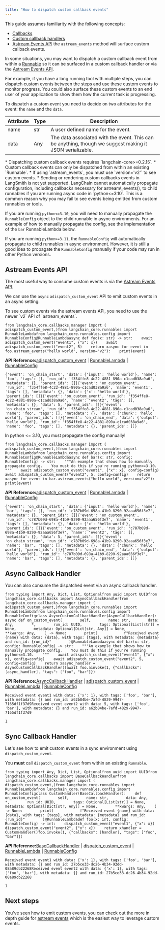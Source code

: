 ```yaml
---
title: "How to dispatch custom callback events"
---
```


<Info>
  This guide assumes familiarity with the following concepts:

  * [Callbacks](/oss/concepts/callbacks)
  * [Custom callback handlers](/oss/how_to/custom_callbacks)
  * [Astream Events API](/oss/concepts/streaming/#astream_events) the `astream_events` method will surface custom callback events.
</Info>

In some situations, you may want to dispatch a custom callback event from within a [Runnable](/oss/concepts/runnables) so it can be surfaced in a custom callback handler or via the [Astream Events API](/oss/concepts/streaming/#astream_events).

For example, if you have a long running tool with multiple steps, you can dispatch custom events between the steps and use these custom events to monitor progress. You could also surface these custom events to an end user of your application to show them how the current task is progressing.

To dispatch a custom event you need to decide on two attributes for the event: the `name` and the `data`.

| Attribute | Type | Description                                                                                              |
| --------- | ---- | -------------------------------------------------------------------------------------------------------- |
| name      | str  | A user defined name for the event.                                                                       |
| data      | Any  | The data associated with the event. This can be anything, though we suggest making it JSON serializable. |

<Info>
  * Dispatching custom callback events requires `langchain-core>=0.2.15`.
  * Custom callback events can only be dispatched from within an existing `Runnable`.
  * If using `astream_events`, you must use `version='v2'` to see custom events.
  * Sending or rendering custom callbacks events in LangSmith is not yet supported.
</Info>

<Warning>
  LangChain cannot automatically propagate configuration, including callbacks necessary for astream\_events(), to child runnables if you are running async code in `python<=3.10`. This is a common reason why you may fail to see events being emitted from custom runnables or tools.

  If you are running `python<=3.10`, you will need to manually propagate the `RunnableConfig` object to the child runnable in async environments. For an example of how to manually propagate the config, see the implementation of the `bar` RunnableLambda below.

  If you are running `python>=3.11`, the `RunnableConfig` will automatically propagate to child runnables in async environment. However, it is still a good idea to propagate the `RunnableConfig` manually if your code may run in other Python versions.
</Warning>

## Astream Events API

The most useful way to consume custom events is via the [Astream Events API](/oss/concepts/streaming/#astream_events).

We can use the `async` `adispatch_custom_event` API to emit custom events in an async setting.

<Info>
  To see custom events via the astream events API, you need to use the newer `v2` API of `astream_events`.
</Info>

```
from langchain_core.callbacks.manager import (    adispatch_custom_event,)from langchain_core.runnables import RunnableLambdafrom langchain_core.runnables.config import RunnableConfig@RunnableLambdaasync def foo(x: str) -> str:    await adispatch_custom_event("event1", {"x": x})    await adispatch_custom_event("event2", 5)    return xasync for event in foo.astream_events("hello world", version="v2"):    print(event)
```

**API Reference:**[adispatch\_custom\_event](https://python.langchain.com/api_reference/core/callbacks/langchain_core.callbacks.manager.adispatch_custom_event.html) | [RunnableLambda](https://python.langchain.com/api_reference/core/runnables/langchain_core.runnables.base.RunnableLambda.html) | [RunnableConfig](https://python.langchain.com/api_reference/core/runnables/langchain_core.runnables.config.RunnableConfig.html)

```
{'event': 'on_chain_start', 'data': {'input': 'hello world'}, 'name': 'foo', 'tags': [], 'run_id': 'f354ffe8-4c22-4881-890a-c1cad038a9a6', 'metadata': {}, 'parent_ids': []}{'event': 'on_custom_event', 'run_id': 'f354ffe8-4c22-4881-890a-c1cad038a9a6', 'name': 'event1', 'tags': [], 'metadata': {}, 'data': {'x': 'hello world'}, 'parent_ids': []}{'event': 'on_custom_event', 'run_id': 'f354ffe8-4c22-4881-890a-c1cad038a9a6', 'name': 'event2', 'tags': [], 'metadata': {}, 'data': 5, 'parent_ids': []}{'event': 'on_chain_stream', 'run_id': 'f354ffe8-4c22-4881-890a-c1cad038a9a6', 'name': 'foo', 'tags': [], 'metadata': {}, 'data': {'chunk': 'hello world'}, 'parent_ids': []}{'event': 'on_chain_end', 'data': {'output': 'hello world'}, 'run_id': 'f354ffe8-4c22-4881-890a-c1cad038a9a6', 'name': 'foo', 'tags': [], 'metadata': {}, 'parent_ids': []}
```

In python \<= 3.10, you must propagate the config manually!

```
from langchain_core.callbacks.manager import (    adispatch_custom_event,)from langchain_core.runnables import RunnableLambdafrom langchain_core.runnables.config import RunnableConfig@RunnableLambdaasync def bar(x: str, config: RunnableConfig) -> str:    """An example that shows how to manually propagate config.    You must do this if you're running python<=3.10.    """    await adispatch_custom_event("event1", {"x": x}, config=config)    await adispatch_custom_event("event2", 5, config=config)    return xasync for event in bar.astream_events("hello world", version="v2"):    print(event)
```

**API Reference:**[adispatch\_custom\_event](https://python.langchain.com/api_reference/core/callbacks/langchain_core.callbacks.manager.adispatch_custom_event.html) | [RunnableLambda](https://python.langchain.com/api_reference/core/runnables/langchain_core.runnables.base.RunnableLambda.html) | [RunnableConfig](https://python.langchain.com/api_reference/core/runnables/langchain_core.runnables.config.RunnableConfig.html)

```
{'event': 'on_chain_start', 'data': {'input': 'hello world'}, 'name': 'bar', 'tags': [], 'run_id': 'c787b09d-698a-41b9-8290-92aaa656f3e7', 'metadata': {}, 'parent_ids': []}{'event': 'on_custom_event', 'run_id': 'c787b09d-698a-41b9-8290-92aaa656f3e7', 'name': 'event1', 'tags': [], 'metadata': {}, 'data': {'x': 'hello world'}, 'parent_ids': []}{'event': 'on_custom_event', 'run_id': 'c787b09d-698a-41b9-8290-92aaa656f3e7', 'name': 'event2', 'tags': [], 'metadata': {}, 'data': 5, 'parent_ids': []}{'event': 'on_chain_stream', 'run_id': 'c787b09d-698a-41b9-8290-92aaa656f3e7', 'name': 'bar', 'tags': [], 'metadata': {}, 'data': {'chunk': 'hello world'}, 'parent_ids': []}{'event': 'on_chain_end', 'data': {'output': 'hello world'}, 'run_id': 'c787b09d-698a-41b9-8290-92aaa656f3e7', 'name': 'bar', 'tags': [], 'metadata': {}, 'parent_ids': []}
```

## Async Callback Handler

You can also consume the dispatched event via an async callback handler.

```
from typing import Any, Dict, List, Optionalfrom uuid import UUIDfrom langchain_core.callbacks import AsyncCallbackHandlerfrom langchain_core.callbacks.manager import (    adispatch_custom_event,)from langchain_core.runnables import RunnableLambdafrom langchain_core.runnables.config import RunnableConfigclass AsyncCustomCallbackHandler(AsyncCallbackHandler):    async def on_custom_event(        self,        name: str,        data: Any,        *,        run_id: UUID,        tags: Optional[List[str]] = None,        metadata: Optional[Dict[str, Any]] = None,        **kwargs: Any,    ) -> None:        print(            f"Received event {name} with data: {data}, with tags: {tags}, with metadata: {metadata} and run_id: {run_id}"        )@RunnableLambdaasync def bar(x: str, config: RunnableConfig) -> str:    """An example that shows how to manually propagate config.    You must do this if you're running python<=3.10.    """    await adispatch_custom_event("event1", {"x": x}, config=config)    await adispatch_custom_event("event2", 5, config=config)    return xasync_handler = AsyncCustomCallbackHandler()await foo.ainvoke(1, {"callbacks": [async_handler], "tags": ["foo", "bar"]})
```

**API Reference:**[AsyncCallbackHandler](https://python.langchain.com/api_reference/core/callbacks/langchain_core.callbacks.base.AsyncCallbackHandler.html) | [adispatch\_custom\_event](https://python.langchain.com/api_reference/core/callbacks/langchain_core.callbacks.manager.adispatch_custom_event.html) | [RunnableLambda](https://python.langchain.com/api_reference/core/runnables/langchain_core.runnables.base.RunnableLambda.html) | [RunnableConfig](https://python.langchain.com/api_reference/core/runnables/langchain_core.runnables.config.RunnableConfig.html)

```
Received event event1 with data: {'x': 1}, with tags: ['foo', 'bar'], with metadata: {} and run_id: a62b84be-7afd-4829-9947-7165df1f37d9Received event event2 with data: 5, with tags: ['foo', 'bar'], with metadata: {} and run_id: a62b84be-7afd-4829-9947-7165df1f37d9
```

```
1
```

## Sync Callback Handler

Let's see how to emit custom events in a sync environment using `dispatch_custom_event`.

You **must** call `dispatch_custom_event` from within an existing `Runnable`.

```
from typing import Any, Dict, List, Optionalfrom uuid import UUIDfrom langchain_core.callbacks import BaseCallbackHandlerfrom langchain_core.callbacks.manager import (    dispatch_custom_event,)from langchain_core.runnables import RunnableLambdafrom langchain_core.runnables.config import RunnableConfigclass CustomHandler(BaseCallbackHandler):    def on_custom_event(        self,        name: str,        data: Any,        *,        run_id: UUID,        tags: Optional[List[str]] = None,        metadata: Optional[Dict[str, Any]] = None,        **kwargs: Any,    ) -> None:        print(            f"Received event {name} with data: {data}, with tags: {tags}, with metadata: {metadata} and run_id: {run_id}"        )@RunnableLambdadef foo(x: int, config: RunnableConfig) -> int:    dispatch_custom_event("event1", {"x": x})    dispatch_custom_event("event2", {"x": x})    return xhandler = CustomHandler()foo.invoke(1, {"callbacks": [handler], "tags": ["foo", "bar"]})
```

**API Reference:**[BaseCallbackHandler](https://python.langchain.com/api_reference/core/callbacks/langchain_core.callbacks.base.BaseCallbackHandler.html) | [dispatch\_custom\_event](https://python.langchain.com/api_reference/core/callbacks/langchain_core.callbacks.manager.dispatch_custom_event.html) | [RunnableLambda](https://python.langchain.com/api_reference/core/runnables/langchain_core.runnables.base.RunnableLambda.html) | [RunnableConfig](https://python.langchain.com/api_reference/core/runnables/langchain_core.runnables.config.RunnableConfig.html)

```
Received event event1 with data: {'x': 1}, with tags: ['foo', 'bar'], with metadata: {} and run_id: 27b5ce33-dc26-4b34-92dd-08a89cb22268Received event event2 with data: {'x': 1}, with tags: ['foo', 'bar'], with metadata: {} and run_id: 27b5ce33-dc26-4b34-92dd-08a89cb22268
```

```
1
```

## Next steps

You've seen how to emit custom events, you can check out the more in depth guide for [astream events](/oss/how_to/streaming/#using-stream-events) which is the easiest way to leverage custom events.
